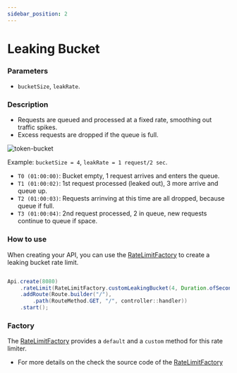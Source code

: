```yaml
---
sidebar_position: 2
---
```


# Leaking Bucket

### Parameters

- `bucketSize`, `leakRate`.

### Description

- Requests are queued and processed at a fixed rate, smoothing out traffic spikes.
- Excess requests are dropped if the queue is full.

![token-bucket](assets/leaking-bucket.png)

Example: `bucketSize = 4`, `leakRate = 1 request/2 sec`.

- `T0 (01:00:00)`: Bucket empty, 1 request arrives and enters the queue.
- `T1 (01:00:02)`: 1st request processed (leaked out), 3 more arrive and queue up.
- `T2 (01:00:03)`: Requests arrinving at this time are all dropped, because queue if full.
- `T3 (01:00:04)`: 2nd request processed, 2 in queue, new requests continue to queue if space.

### How to use

When creating your API, you can use the [RateLimitFactory](#factory) to create a leaking bucket rate limit.

```java showLineNumbers {3}

Api.create(8080)
    .rateLimit(RateLimitFactory.customLeakingBucket(4, Duration.ofSeconds(1)))
    .addRoute(Route.builder("/"),
        .path(RouteMethod.GET, "/", controller::handler))
    .start();

```

### Factory

The [RateLimitFactory](https://github.com/giovannymassuia/minimalist-java/blob/main/modules/http-api/src/main/java/io/giovannymassuia/minimalist/java/lib/ratelimiter/RateLimitFactory.java#L34-L40) provides a `default` and a `custom` method for this rate limiter.

- For more details on the check the source code of the [RateLimitFactory](https://github.com/giovannymassuia/minimalist-java/blob/main/modules/http-api/src/main/java/io/giovannymassuia/minimalist/java/lib/ratelimiter/RateLimitFactory.java#L34-L40)
